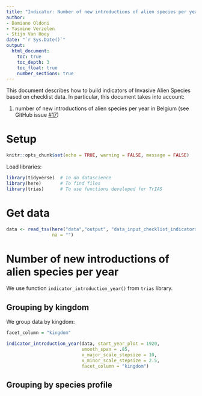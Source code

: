 ```yaml
---
title: "Indicator: Number of new introductions of alien species per year"
author:
- Damiano Oldoni
- Yasmine Verzelen
- Stijn Van Hoey
date: "`r Sys.Date()`"
output:
  html_document:
    toc: true
    toc_depth: 3
    toc_float: true
    number_sections: true
---
```


This document describes how to build indicators of Invasive Alien Species based 
on checklist data. In particular, this document takes into account:

1. number of new introductions of alien species per year in Belgium (see GitHub 
issue [#17](https://github.com/trias-project/pipeline/issues/17))

# Setup

```r
knitr::opts_chunk$set(echo = TRUE, warning = FALSE, message = FALSE)
```

Load libraries:

```r
library(tidyverse)  # To do datascience
library(here)       # To find files
library(trias)      # To use functions developed for TrIAS
```

# Get data

```r
data <- read_tsv(here("data","output", "data_input_checklist_indicators.tsv"),
                 na = "")
```

# Number of new introductions of alien species per year

We use function `indicator_introduction_year()` from `trias` library.

## Grouping by kingdom

We group data by kingdom:

```r
facet_column = "kingdom"
```


```r
indicator_introduction_year(data, start_year_plot = 1920, 
                            smooth_span = .85,
                            x_major_scale_stepsize = 10,
                            x_minor_scale_stepsize = 2.5,
                            facet_column = "kingdom")
```

## Grouping by species profile
